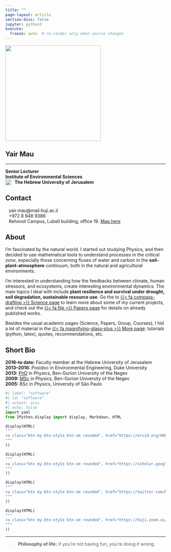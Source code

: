 ```yaml
---
title: ""
page-layout: article
section-divs: false
jupyter: python3
execute:
  freeze: auto  # re-render only when source changes
---
```


<!-- {{< fa thumbs-up >}}  -->

<!-- trick from here
https://stackoverflow.com/questions/18032220/how-to-change-source-of-img-tag-on-hover -->
::: {layout="[20,30]" layout-valign="center"}

:::: image_here
<!-- <img src="archive/images/group/yair2022_primitive.png" 
    onmouseover="this.src='archive/images/group/yair2022.png'"
    onmouseout="this.src='archive/images/group/yair2022_primitive.png'"
    border="0" alt="" width="300px" class="rounded-circle"/> -->
<!-- <img src="archive/images/group/150.png"
    border="0" alt="" width="300px" class="rounded-circle"/> -->
<img src="archive/images/group/6.png"
    border="0" alt="" width="300px"/>
::::

:::: name_here
# Yair Mau

----

<span class="iconify" data-icon="bi:person-circle"></span> **Senior Lecturer**  
<span class="iconify" data-icon="icomoon-free:leaf" data-rotate="270deg"></span> **Institute of Environmental Sciences**  
 <img class="invert" src="archive/images/huji-gray-transparent.png" width="18" style='vertical-align:top;' align="left"> &nbsp; **The Hebrew University of Jerusalem**
::::

:::

## Contact
<i class="fas fa-envelope fa-fw fa-lg svv" aria-hidden="true"></i> <span>&ensp;</span> yair.mau@mail.huji.ac.il   
<i class="fa-solid fa-phone fa-fw fa-lg svv"></i>
<span>&ensp;</span> +972 8 948 9386  
<i class="fas fa-map-marked-alt fa-fw fa-lg svv"></i> <span>&ensp;</span> Rehovot Campus, Lubell building, office 19. <a href="https://goo.gl/maps/DM62y5VXAxJ2" target="_blank">Map here</a>

## About

I'm fascinated by the natural world.
I started out studying Physics, and then decided to use mathematical tools to understand processes in the *critical zone*, especially those concerning fluxes of water and carbon in the **soil-plant-atmosphere** continuum, both in the natural and agricultural environments.

I'm interested in understanding how the feedbacks between climate, human stressors, and ecosystems, create interesting environmental dynamics.
The main topics I deal with include **plant resilience and survival under drought, soil degradation, sustainable resource use**.
Go the to [{{< fa compass-drafting >}} Science page](/science.html) to learn more about some of my current projects, and check out the [{{< fa file >}} Papers page](/papers.html) for details on already published works.

Besides the usual academic pages (Science, Papers, Group, Courses), I hid a lot of material in the [{{< fa magnifying-glass-plus >}} More page](/more): tutorials (python, latex), quotes, recommendations, etc.

## Short Bio

**2016--to date:** Faculty member at the Hebrew University of Jerusalem  
**2013--2016:** Postdoc in Environmental Engineering, Duke University  
**2013:** [PhD](/papers.html#phd-thesis) in Physics, Ben-Gurion University of the Negev  
**2009:** [MSc](/papers.html#msc-thesis) in Physics, Ben-Gurion University of the Negev  
**2005:** BSc in Physics, University of São Paulo  


```python
#| label: "software"
#| id: "software"
#| output: asis
#| echo: false
import yaml
from IPython.display import display, Markdown, HTML

display(HTML(
"""
<a class="btn my-btn-style btn-sm rounded", href="https://orcid.org/0000-0001-6987-7597" target="_blank">ORCID</a>
"""
))

display(HTML(
"""
<a class="btn my-btn-style btn-sm rounded", href="https://scholar.google.com/citations?user=kiKmEQMAAAAJ&hl=en&oi=ao" target="_blank">Scholar</a>
"""
))

display(HTML(
"""
<a class="btn my-btn-style btn-sm rounded", href="https://twitter.com/MauYair" target="_blank">Twitter</a>
"""
))

display(HTML(
"""
<a class="btn my-btn-style btn-sm rounded", href="https://huji.zoom.us/my/yairmau" target="_blank">Zoom</a>
"""
))
```

---

> **Philosophy of life:** if you're not having fun, you're doing it wrong.

